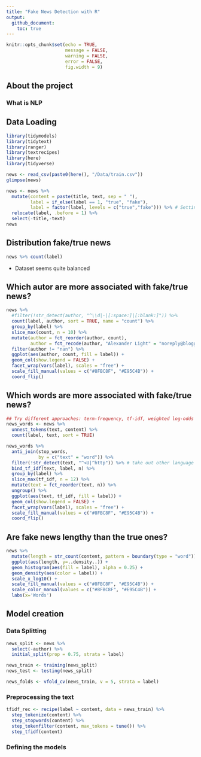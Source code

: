 ```yaml
---
title: "Fake News Detection with R"
output: 
  github_document:
    toc: true
---
```


```r
knitr::opts_chunk$set(echo = TRUE,
                      message = FALSE,
                      warning = FALSE,
                      error = FALSE, 
                      fig.width = 9)
```

## About the project 
### What is NLP


## Data Loading

```r
library(tidymodels)
library(tidytext)
library(ranger)
library(textrecipes)
library(here)
library(tidyverse)

news <- read_csv(paste0(here(), "/Data/train.csv"))
glimpse(news)
```

```r
news <- news %>% 
  mutate(content = paste(title, text, sep = " "),
         label = if_else(label == 1, "true", "fake"),
         label = factor(label, levels = c("true","fake"))) %>% # Setting 'true' as event level
  relocate(label, .before = 1) %>% 
  select(-title,-text) 
news
```

## Distribution fake/true news

```r
news %>% count(label)
```

* Dataset seems quite balanced  

## Which autor are more associated with fake/true news?

```r
news %>% 
  #filter(!str_detect(author, "^\\d|-|[:space:]|[:blank:]")) %>% 
  count(label, author, sort = TRUE, name = "count") %>% 
  group_by(label) %>% 
  slice_max(count, n = 10) %>% 
  mutate(author = fct_reorder(author, count),
         author = fct_recode(author, "Alexander Light" = "noreply@blogger.com (Alexander Light)")) %>% 
  filter(author != "nan") %>% 
  ggplot(aes(author, count, fill = label)) +
  geom_col(show.legend = FALSE) +
  facet_wrap(vars(label), scales = "free") +
  scale_fill_manual(values = c("#8FBC8F", "#E95C4B")) +
  coord_flip()
```

## Which words are more associated with fake/true news?

```r
## Try different approaches: term-frequency, tf-idf, weighted log-odds (tidylo package)
news_words <- news %>% 
  unnest_tokens(text, content) %>% 
  count(label, text, sort = TRUE)

news_words %>% 
  anti_join(stop_words, 
            by = c("text" = "word")) %>%
  filter(!str_detect(text, "^<U|^http")) %>% # take out other language words and useless information
  bind_tf_idf(text, label, n) %>% 
  group_by(label) %>% 
  slice_max(tf_idf, n = 12) %>% 
  mutate(text = fct_reorder(text, n)) %>%
  ungroup() %>% 
  ggplot(aes(text, tf_idf, fill = label)) +
  geom_col(show.legend = FALSE) +
  facet_wrap(vars(label), scales = "free") +
  scale_fill_manual(values = c("#8FBC8F", "#E95C4B")) +
  coord_flip()
```

## Are fake news lengthy than the true ones?

```r
news %>% 
  mutate(length = str_count(content, pattern = boundary(type = "word"))) %>% 
  ggplot(aes(length, y=..density..)) +
  geom_histogram(aes(fill = label), alpha = 0.25) +
  geom_density(aes(color = label)) +
  scale_x_log10() +
  scale_fill_manual(values = c("#8FBC8F", "#E95C4B")) +
  scale_color_manual(values = c("#8FBC8F", "#E95C4B")) +
  labs(x='Words')
```

## Model creation
### Data Splitting

```r
news_split <- news %>% 
  select(-author) %>% 
  initial_split(prop = 0.75, strata = label)

news_train <- training(news_split)
news_test <- testing(news_split)

news_folds <- vfold_cv(news_train, v = 5, strata = label)
```

### Preprocessing the text

```r
tfidf_rec <- recipe(label ~ content, data = news_train) %>% 
  step_tokenize(content) %>% 
  step_stopwords(content) %>% 
  step_tokenfilter(content, max_tokens = tune()) %>% 
  step_tfidf(content)


```

### Defining the models













